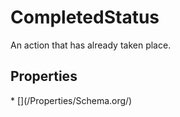   
# CompletedStatus

An action that has already taken place.

## Properties

<Grid>
* [](/Properties/Schema.org/)
</Grid>

